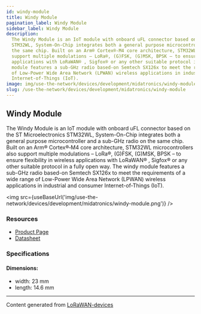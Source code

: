 ```yaml
---
id: windy-module
title: Windy Module
pagination_label: Windy Module
sidebar_label: Windy Module
description:
  The Windy Module is an IoT module with onboard uFL connector based on the ST Microelectronics
  STM32WL, System-On-Chip integrates both a general purpose microcontroller and a sub-GHz radio on
  the same chip. Built on an Arm® Cortex®‐M4 core architecture, STM32WL microcontrollers also
  support multiple modulations – LoRa®, (G)FSK, (G)MSK, BPSK – to ensure flexibility in wireless
  applications with LoRaWAN® , Sigfox® or any other suitable protocol in a fully open way. The windy
  module features a sub-GHz radio based-on Semtech SX126x to meet the requirements of a wide range
  of Low-Power Wide Area Network (LPWAN) wireless applications in industrial and consumer
  Internet-of-Things (IoT).
image: img/use-the-network/devices/development/midatronics/windy-module.png
slug: /use-the-network/devices/development/midatronics/windy-module
---
```



## Windy Module

The Windy Module is an IoT module with onboard uFL connector based on the ST Microelectronics
STM32WL, System-On-Chip integrates both a general purpose microcontroller and a sub-GHz radio on the
same chip. Built on an Arm® Cortex®‐M4 core architecture, STM32WL microcontrollers also support
multiple modulations – LoRa®, (G)FSK, (G)MSK, BPSK – to ensure flexibility in wireless applications
with LoRaWAN® , Sigfox® or any other suitable protocol in a fully open way. The windy module
features a sub-GHz radio based-on Semtech SX126x to meet the requirements of a wide range of
Low-Power Wide Area Network (LPWAN) wireless applications in industrial and consumer
Internet-of-Things (IoT).

<img src={useBaseUrl('img/use-the-network/devices/development/midatronics/windy-module.png')} />

### Resources

- [Product Page](https://midatronics.com/shop/module/windy/)
- [Datasheet](https://midatronics.com/wp-content/uploads/2020/10/Windy-STM32WL-Module_1.2.pdf)

### Specifications

#### Dimensions:

- width: 23 mm
- length: 14.6 mm

---

Content generated from [LoRaWAN-devices](https://github.com/TheThingsNetwork/lorawan-devices)
